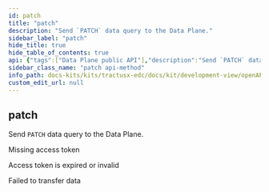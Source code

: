 ```yaml
---
id: patch
title: "patch"
description: "Send `PATCH` data query to the Data Plane."
sidebar_label: "patch"
hide_title: true
hide_table_of_contents: true
api: {"tags":["Data Plane public API"],"description":"Send `PATCH` data query to the Data Plane.","operationId":"patch","responses":{"400":{"description":"Missing access token"},"403":{"description":"Access token is expired or invalid"},"500":{"description":"Failed to transfer data"}},"method":"patch","path":"/{any}","servers":[{"url":"/"}],"info":{"title":"Tractus-X EDC REST API","description":"Tractus-X EDC API Documentation","version":"0.5.1-SNAPSHOT"},"postman":{"name":"patch","description":{"content":"Send `PATCH` data query to the Data Plane.","type":"text/plain"},"url":{"path":[":any"],"host":["{{baseUrl}}"],"query":[],"variable":[]},"method":"PATCH"}}
sidebar_class_name: "patch api-method"
info_path: docs-kits/kits/tractusx-edc/docs/kit/development-view/openAPI/tractusx-edc-api/tractus-x-edc-rest-api
custom_edit_url: null
---
```



## patch



Send `PATCH` data query to the Data Plane.

<div><ApiTabs><TabItem label={"400"} value={"400"}><div>

Missing access token

</div><div></div></TabItem><TabItem label={"403"} value={"403"}><div>

Access token is expired or invalid

</div><div></div></TabItem><TabItem label={"500"} value={"500"}><div>

Failed to transfer data

</div><div></div></TabItem></ApiTabs></div>
      